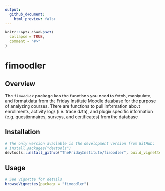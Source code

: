 ```yaml
---
output: 
  github_document:
    html_preview: false
---
```


```r
knitr::opts_chunk$set(
  collapse = TRUE,
  comment = "#>"
)
```

# fimoodler

## Overview

The `fimoodler` package has the functions you need to fetch, manipulate, and format data from the Friday Institute Moodle database for the purpose of analyzing courses.  There are functions to pull information about enrollments, activity logs (i.e. trace data), and plugin specific information (e.g. questionnaires, surveys, and certificates) from the database.

## Installation

```r
# The only version available is the development version from GitHub:
# install.packages("devtools")
devtools::install_github("TheFridayInstitute/fimoodler", build_vignettes = TRUE)
```

## Usage
```r
# See vignette for details
browseVignettes(package = "fimoodler")
```
